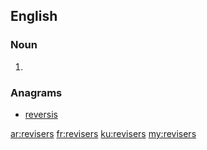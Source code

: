 ==English==

===Noun===
{{head|en}}

# {{plural of|reviser}}

===Anagrams===
* [[reversis#English|reversis]]

[[ar:revisers]]
[[fr:revisers]]
[[ku:revisers]]
[[my:revisers]]